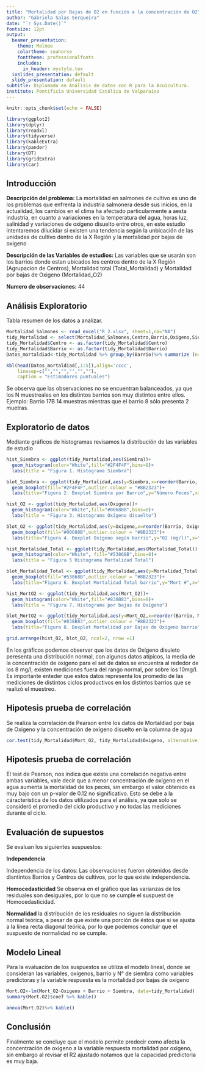 ```yaml
---
title: "Mortalidad por Bajas de O2 en función a la concentración de O2"
author: "Gabriela Salas Serqueira"
date: "`r Sys.Date()`"
fontsize: 12pt
output:
  beamer_presentation:
    theme: Malmoe
    colortheme: seahorse
    fonttheme: professionalfonts
    includes:
      in_header: mystyle.tex
  ioslides_presentation: default
  slidy_presentation: default
subtitle: Diplomado en Análisis de datos con R para la Acuicultura.
institute: Pontificia Universidad Católica de Valparaíso
---
```


```r
knitr::opts_chunk$set(echo = FALSE)

library(ggplot2)
library(dplyr)
library(readxl)
library(tidyverse)
library(kableExtra)
library(pander)
library(DT)
library(gridExtra)
library(car)
```

## Introducción 

\footnotesize

**Descripción del problema:**
La mortalidad en salmones de cultivo es uno de los problemas que enfrenta la industria salmonera desde sus inicios, en la actualidad, los cambios en el clima ha afectado particularmente a aesta industria, en cuanto a variaciones en la temperatura del agua, horas luz, salinidad y variaciones de oxígeno disuelto entre otros, en este estudio intentaremos dilucidar si existen una tendencia según la unbicación de las unidades de cultivo dentro de la X Región y la mortalidad por bajas de oxígeno 

**Descripción de las Variables de estudios: **
Las variables que se usarán son los barrios donde estan ubicados los centros dentro de la X Región (Agrupacion de Centros), Mortalidad total (Total_Mortalidad) y Mortalidad por bajas de Oxigeno (Mortalidad_O2)

**Numero de observaciones: ** 44

## Análisis Exploratorio

\footnotesize

Tabla resumen de los datos a analizar.

```r
Mortalidad_Salmones <- read_excel("R_2.xlsx", sheet=1,na="NA")
tidy_Mortalidad <- select(Mortalidad_Salmones,Centro,Barrio,Oxigeno,Siembra,Mortalidad_Total,Mort_O2)
tidy_Mortalidad$Centro <- as.factor(tidy_Mortalidad$Centro)
tidy_Mortalidad$Barrio <- as.factor(tidy_Mortalidad$Barrio)
Datos_mortaldiad<-tidy_Mortalidad %>% group_by(Barrio)%>% summarize (n=n(),mean(Mort_O2), median(Mort_O2), Variance= var(Mort_O2) )
```

```r
kbl(head(Datos_mortaldiad[,1:5]),align='cccc',
    linesep=c("","","","","",""), 
    caption = "Estimadores puntuales")

```
Se observa que las observaciones no se encuentran balanceados, ya que los N muestreales en los distintos barrios son muy distintos entre ellos. Ejemplo: Barrio 17B 14 muestras mientras que el barrio 8 sólo presenta 2 muetras.



## Exploratorio de datos

\footnotesize
Mediante gráficos de histogramas revisamos la distribución de las variables de estudio 

```r
hist_Siembra <- ggplot(tidy_Mortalidad,aes(Siembra))+
  geom_histogram(color="White",fill="#2F4F4F",bins=8)+
  labs(title = "Figura 1. Histograma Siembra")

blot_Siembra <- ggplot(tidy_Mortalidad,aes(y=Siembra,x=reorder(Barrio, Siembra)))+
  geom_boxplot(fill="#2F4F4F",outlier.colour = "#8B2323")+
  labs(title="Figura 2. Boxplot Siembra por Barrio",y="Número Peces",x="Barrio")

hist_O2 <- ggplot(tidy_Mortalidad,aes(Oxigeno))+
  geom_histogram(color="White",fill="#00688B",bins=8)+
  labs(title = "Figura 3. Histograma Oxígeno disuelto")

blot_O2 <- ggplot(tidy_Mortalidad,aes(y=Oxigeno,x=reorder(Barrio, Oxigeno)))+
  geom_boxplot(fill="#00688B",outlier.colour = "#8B2323")+
  labs(title="Figura 4. Boxplot Oxigeno según barrio",y="O2 (mg/l)",x="Barrio")

hist_Mortalidad_Total <- ggplot(tidy_Mortalidad,aes(Mortalidad_Total))+
  geom_histogram(color="White", fill="#53868B",bins=8)+
  labs(title = "Figura 5 Histograma Mortalidad Total")

blot_Mortalidad_Total <- ggplot(tidy_Mortalidad,aes(y=Mortalidad_Total,x=reorder(Barrio, Mortalidad_Total)))+
  geom_boxplot(fill="#53868B",outlier.colour = "#8B2323")+
  labs(title="Figura 6. Boxplot Mortalidad Total barrio",y="Mort #",x="Barrio")

hist_MortO2 <- ggplot(tidy_Mortalidad,aes(Mort_O2))+
  geom_histogram(color="White",fill="#838B83",bins=8)+
  labs(title = "Figura 7. Histograma por bajas de Oxígeno")

blot_MortO2 <- ggplot(tidy_Mortalidad,aes(y=Mort_O2,x=reorder(Barrio, Mort_O2 )))+
  geom_boxplot(fill="#838B83",outlier.colour = "#8B2323")+
  labs(title="Figura 8. Boxplot Mortalidad por Bajas de Oxígeno barrio",y="Mort por Bajas de O2",x="Barrio")

```


```r
grid.arrange(hist_O2, blot_O2, ncol=2, nrow =1)
```


En los gráficos podemos observar que los datos de Oxígeno disuleto peresenta una distribución normal, con algunos datos atípicos, la media de la concentración de oxigeno para el set de datos se encuentra al rededor de los 8 mg/l, existen mediciones fuera del rango normal, por sobre los 10mg/l.
Es importante enteder que estos datos representa los promedio de las mediciones de distintos ciclos productivos en los distintos barrios que se realizó el muestreo.



## Hipotesis prueba de correlación

\footnotesize
Se realiza la correlación de Pearson entre los datos de Mortaldiad por baja de Oxigeno y la concentración de oxígeno disuelto en la columna de agua 

```r
cor.test(tidy_Mortalidad$Mort_O2, tidy_Mortalidad$Oxigeno, alternative = c("two.sided"))
```

## Hipotesis prueba de correlación

\footnotesize

El test de Pearson, nos indica que existe una correlación negativa entre ambas variables, vale decir que a menor concentración de oxígeno en el agua aumenta la mortalidad de los peces, sin embargo el valor obtenido es muy bajo con un p-valor de 0.12 no significativo. Esto se debe a la cáracteristica de los datos utilizados para el análisis, ya que solo se consideró el promedio del ciclo productivo y no todas las mediciones durante el ciclo.


## Evaluación de supuestos

Se evaluan los siguientes suspuestos:

**Independencia** 

Independencia de los datos: Las observaciones fueron obtenidos desde disntintos Barrios y Centros de cultivos, por lo que existe independencia.

**Homocedasticidad**
Se observa en el gráfico que las varianzas de los residuales son desiguales, por lo que no se cumple el suspuest de Homocedasticidad.

**Normalidad**
la distribución de los residuales no siguen la distribución normal teórica, a pesar de que existe una porción de éstos que si se ajusta a la línea recta diagonal teórica, por lo que podemos concluir que el suspuesto de normalidad no se cumple.


## Modelo Lineal

\footnotesize

Para la evaluación de los suspuestos se utiliza el modelo lineal, donde se consideran las variables, oxígenos, barrio y N° de siembra como variables predictoras y la variable respuesta es la mortalidad por bajas de oxígeno 

```r
Mort.O2<-lm(Mort_O2~Oxigeno + Barrio + Siembra, data=tidy_Mortalidad)
summary(Mort.O2)$coef %>% kable()
```


```r
anova(Mort.O2)%>% kable()
```

## Conclusión

Finalmente se concluye que el modelo permite predecir como afecta la concentración de oxigeno a la variable respuesta mortalidad por oxígeno, sin embargo al revisar el R2 ajustado notamos que la capacidad predictoria es muy baja.